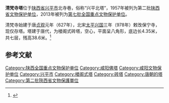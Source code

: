 {{coord|34.30462|N|108.4822|E|display=title|dim:1000_type:landmark_region:CN}}
{{文物保护单位
| 级别 = 全国
| 图片 = 
| 名称 = 清梵寺塔
| 所在 = [[陕西省|陕西省]][[兴平市|兴平市]]
| 分类 = 古建筑
| 时代 = 唐
| 编号 = 7-1416-3-714
| 登录 = 2013年3月5日
}}
'''清梵寺塔'''位于[[陕西省|陕西省]][[兴平市|兴平市]]北寺巷，俗称“兴平北塔”，1957年被列为第二批[[陕西省文物保护单位|陕西省文物保护单位]]，2013年被列为[[第七批全国重点文物保护单位|第七批全国重点文物保护单位]]。

清梵寺始建于唐[[貞觀_(唐朝)|贞观]]元年（627年），北宋[[太平兴国|太平兴国]]三年（978年）敕改保宁寺，现仅存塔。塔建于唐代，为楼阁式砖塔，空心，平面呈八角形，底边长4.35米，共七层，残高38.6米。<ref>{{cite book |author=陕西省文物局编 |title=陕西文物古迹大观（三）：陕西省省级文物保护单位巡礼 |publisher=三秦出版社 |year=2006 |isbn=7-80736-121-2 |pages=257 }}</ref>

==参考文献==
{{reflist|2}}

{{陕西全国重点文物保护单位}}

{{DEFAULTSORT:Q}}
[[Category:陕西全国重点文物保护单位|Category:陕西全国重点文物保护单位]]
[[Category:咸阳佛塔|Category:咸阳佛塔]]
[[Category:咸阳文物保护单位|Category:咸阳文物保护单位]]
[[Category:兴平市|Category:兴平市]]
[[Category:楼阁式塔|Category:楼阁式塔]]
[[Category:砖塔|Category:砖塔]]
[[Category:唐朝的塔|Category:唐朝的塔]]
[[Category:第二批陝西省文物保護單位|Category:第二批陝西省文物保護單位]]
